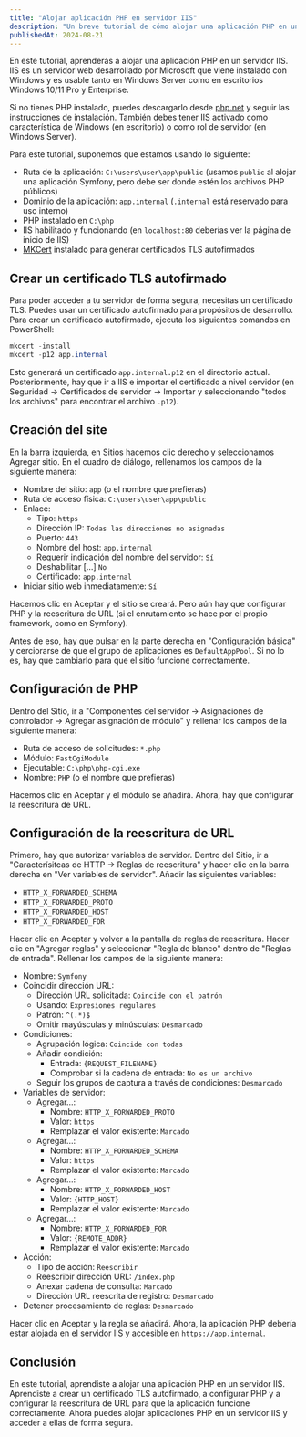 ```yaml
---
title: "Alojar aplicación PHP en servidor IIS"
description: "Un breve tutorial de cómo alojar una aplicación PHP en un servidor IIS para desarrollo"
publishedAt: 2024-08-21
---
```


En este tutorial, aprenderás a alojar una aplicación PHP en un servidor IIS. IIS es un servidor web desarrollado por Microsoft que viene instalado con Windows y es usable tanto en Windows Server como en escritorios Windows 10/11 Pro y Enterprise.

Si no tienes PHP instalado, puedes descargarlo desde [php.net](https://www.php.net/downloads) y seguir las instrucciones de instalación. También debes tener IIS activado como característica de Windows (en escritorio) o como rol de servidor (en Windows Server).

Para este tutorial, suponemos que estamos usando lo siguiente:

- Ruta de la aplicación: `C:\users\user\app\public` (usamos `public` al alojar una aplicación Symfony, pero debe ser donde estén los archivos PHP públicos)
- Dominio de la aplicación: `app.internal` (`.internal` está reservado para uso interno)
- PHP instalado en `C:\php`
- IIS habilitado y funcionando (en `localhost:80` deberías ver la página de inicio de IIS)
- [MKCert](https://mkcert.dev) instalado para generar certificados TLS autofirmados

## Crear un certificado TLS autofirmado

Para poder acceder a tu servidor de forma segura, necesitas un certificado TLS. Puedes usar un certificado autofirmado para propósitos de desarrollo. Para crear un certificado autofirmado, ejecuta los siguientes comandos en PowerShell:

```powershell
mkcert -install
mkcert -p12 app.internal
```

Esto generará un certificado `app.internal.p12` en el directorio actual. Posteriormente, hay que ir a IIS e importar el certificado a nivel servidor (en Seguridad -> Certificados de servidor -> Importar y seleccionando "todos los archivos" para encontrar el archivo `.p12`).

## Creación del site

En la barra izquierda, en Sitios hacemos clic derecho y seleccionamos Agregar sitio. En el cuadro de diálogo, rellenamos los campos de la siguiente manera:

- Nombre del sitio: `app` (o el nombre que prefieras)
- Ruta de acceso física: `C:\users\user\app\public`
- Enlace:
    - Tipo: `https`
    - Dirección IP: `Todas las direcciones no asignadas`
    - Puerto: `443`
    - Nombre del host: `app.internal`
    - Requerir indicación del nombre del servidor: `Sí`
    - Deshabilitar [...] `No`
    - Certificado: `app.internal`
- Iniciar sitio web inmediatamente: `Sí`

Hacemos clic en Aceptar y el sitio se creará. Pero aún hay que configurar PHP y la reescritura de URL (si el enrutamiento se hace por el propio framework, como en Symfony).

Antes de eso, hay que pulsar en la parte derecha en "Configuración básica" y cerciorarse de que el grupo de aplicaciones es `DefaultAppPool`. Si no lo es, hay que cambiarlo para que el sitio funcione correctamente.

## Configuración de PHP

Dentro del Sitio, ir a "Componentes del servidor -> Asignaciones de controlador -> Agregar asignación de módulo" y rellenar los campos de la siguiente manera:
- Ruta de acceso de solicitudes: `*.php`
- Módulo: `FastCgiModule`
- Ejecutable: `C:\php\php-cgi.exe`
- Nombre: `PHP` (o el nombre que prefieras)

Hacemos clic en Aceptar y el módulo se añadirá. Ahora, hay que configurar la reescritura de URL.

## Configuración de la reescritura de URL

Primero, hay que autorizar variables de servidor. Dentro del Sitio, ir a "Caracterísitcas de HTTP -> Reglas de reescritura" y hacer clic en la barra derecha en "Ver variables de servidor". Añadir las siguientes variables:

- `HTTP_X_FORWARDED_SCHEMA`
- `HTTP_X_FORWARDED_PROTO`
- `HTTP_X_FORWARDED_HOST`
- `HTTP_X_FORWARDED_FOR`

Hacer clic en Aceptar y volver a la pantalla de reglas de reescritura. Hacer clic en "Agregar reglas" y seleccionar "Regla de blanco" dentro de "Reglas de entrada". Rellenar los campos de la siguiente manera:

- Nombre: `Symfony`
- Coincidir dirección URL:
    - Dirección URL solicitada: `Coincide con el patrón`
    - Usando: `Expresiones regulares`
    - Patrón: `^(.*)$`
    - Omitir mayúsculas y minúsculas: `Desmarcado`
- Condiciones:
    - Agrupación lógica: `Coincide con todas`
    - Añadir condición:
        - Entrada: `{REQUEST_FILENAME}`
        - Comprobar si la cadena de entrada: `No es un archivo`
    - Seguir los grupos de captura a través de condiciones: `Desmarcado`
- Variables de servidor:
    - Agregar...:
        - Nombre: `HTTP_X_FORWARDED_PROTO`
        - Valor: `https`
        - Remplazar el valor existente: `Marcado`
    - Agregar...:
        - Nombre: `HTTP_X_FORWARDED_SCHEMA`
        - Valor: `https`
        - Remplazar el valor existente: `Marcado`
    - Agregar...:
        - Nombre: `HTTP_X_FORWARDED_HOST`
        - Valor: `{HTTP_HOST}`
        - Remplazar el valor existente: `Marcado`
    - Agregar...:
        - Nombre: `HTTP_X_FORWARDED_FOR`
        - Valor: `{REMOTE_ADDR}`
        - Remplazar el valor existente: `Marcado`
- Acción:
    - Tipo de acción: `Reescribir`
    - Reescribir dirección URL: `/index.php`
    - Anexar cadena de consulta: `Marcado`
    - Dirección URL reescrita de registro: `Desmarcado`
- Detener procesamiento de reglas: `Desmarcado`

Hacer clic en Aceptar y la regla se añadirá. Ahora, la aplicación PHP debería estar alojada en el servidor IIS y accesible en `https://app.internal`.

## Conclusión

En este tutorial, aprendiste a alojar una aplicación PHP en un servidor IIS. Aprendiste a crear un certificado TLS autofirmado, a configurar PHP y a configurar la reescritura de URL para que la aplicación funcione correctamente. Ahora puedes alojar aplicaciones PHP en un servidor IIS y acceder a ellas de forma segura.
